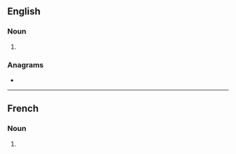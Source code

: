 {{also|latines|latinés}}
==English==

===Noun===
{{head|en|noun form}}

# {{plural of|Latine|lang=en}}

===Anagrams===
* {{anagrams|en|a=aeilnst|alestin|elastin|entails|nail set|nailest|nailset|salient|saltine|staniel|stealin'|tselina}}

----

==French==

===Noun===
{{head|fr|noun plural form|g=f}}

# {{plural of|Latine|lang=fr}}